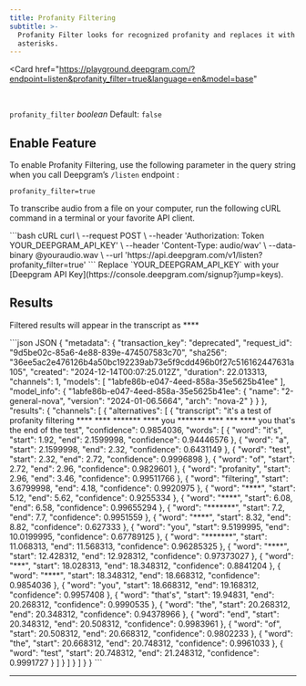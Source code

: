 ```yaml
---
title: Profanity Filtering
subtitle: >-
  Profanity Filter looks for recognized profanity and replaces it with
  asterisks.
---
```


<Card
    href="https://playground.deepgram.com/?endpoint=listen&profanity_filter=true&language=en&model=base"
>
  <Markdown src="/snippets/playground-card.mdx" />
</Card>
<br/>

`profanity_filter` *boolean* Default: `false`

<div class="flex flex-row gap-2">
  <Markdown src="/snippets/stt-batch-available.mdx" /> <Markdown src="/snippets/stt-stream-available.mdx" /> <Markdown src="/snippets/english.mdx" />
</div>

## Enable Feature

To enable Profanity Filtering, use the following parameter in the query string when you call Deepgram’s `/listen` endpoint :

`profanity_filter=true`

To transcribe audio from a file on your computer, run the following cURL command in a terminal or your favorite API client.

<CodeGroup>
  ```bash cURL
  curl \
    --request POST \
    --header 'Authorization: Token YOUR_DEEPGRAM_API_KEY' \
    --header 'Content-Type: audio/wav' \
    --data-binary @youraudio.wav \
    --url 'https://api.deepgram.com/v1/listen?profanity_filter=true'
  ```
</CodeGroup>

<Warning>
  Replace `YOUR_DEEPGRAM_API_KEY` with your [Deepgram API Key](https://console.deepgram.com/signup?jump=keys).
</Warning>

## Results

Filtered results will appear in the transcript as \*\*\*\*

<CodeGroup>
  ```json JSON
  {
      "metadata": {
          "transaction_key": "deprecated",
          "request_id": "9d5be02c-85a6-4e88-839e-474507583c70",
          "sha256": "36ee5ac2e476126b4a50bc192239ab73e5f9cdd496b0f27c516162447631a105",
          "created": "2024-12-14T00:07:25.012Z",
          "duration": 22.013313,
          "channels": 1,
          "models": [
              "1abfe86b-e047-4eed-858a-35e5625b41ee"
          ],
          "model_info": {
              "1abfe86b-e047-4eed-858a-35e5625b41ee": {
                  "name": "2-general-nova",
                  "version": "2024-01-06.5664",
                  "arch": "nova-2"
              }
          }
      },
      "results": {
          "channels": [
              {
                  "alternatives": [
                      {
                          "transcript": "it's a test of profanity filtering **** **** ******* **** you ******* **** *** **** you that's the end of the test",
                          "confidence": 0.9854036,
                          "words": [
                              {
                                  "word": "it's",
                                  "start": 1.92,
                                  "end": 2.1599998,
                                  "confidence": 0.94446576
                              },
                              {
                                  "word": "a",
                                  "start": 2.1599998,
                                  "end": 2.32,
                                  "confidence": 0.6431149
                              },
                              {
                                  "word": "test",
                                  "start": 2.32,
                                  "end": 2.72,
                                  "confidence": 0.9996898
                              },
                              {
                                  "word": "of",
                                  "start": 2.72,
                                  "end": 2.96,
                                  "confidence": 0.9829601
                              },
                              {
                                  "word": "profanity",
                                  "start": 2.96,
                                  "end": 3.46,
                                  "confidence": 0.99511766
                              },
                              {
                                  "word": "filtering",
                                  "start": 3.6799998,
                                  "end": 4.18,
                                  "confidence": 0.9920975
                              },
                              {
                                  "word": "****",
                                  "start": 5.12,
                                  "end": 5.62,
                                  "confidence": 0.9255334
                              },
                              {
                                  "word": "****",
                                  "start": 6.08,
                                  "end": 6.58,
                                  "confidence": 0.99655294
                              },
                              {
                                  "word": "*******",
                                  "start": 7.2,
                                  "end": 7.7,
                                  "confidence": 0.9951559
                              },
                              {
                                  "word": "****",
                                  "start": 8.32,
                                  "end": 8.82,
                                  "confidence": 0.627333
                              },
                              {
                                  "word": "you",
                                  "start": 9.5199995,
                                  "end": 10.0199995,
                                  "confidence": 0.67789125
                              },
                              {
                                  "word": "*******",
                                  "start": 11.068313,
                                  "end": 11.568313,
                                  "confidence": 0.96285325
                              },
                              {
                                  "word": "****",
                                  "start": 12.428312,
                                  "end": 12.928312,
                                  "confidence": 0.97373027
                              },
                              {
                                  "word": "***",
                                  "start": 18.028313,
                                  "end": 18.348312,
                                  "confidence": 0.8841204
                              },
                              {
                                  "word": "****",
                                  "start": 18.348312,
                                  "end": 18.668312,
                                  "confidence": 0.9854036
                              },
                              {
                                  "word": "you",
                                  "start": 18.668312,
                                  "end": 19.168312,
                                  "confidence": 0.9957408
                              },
                              {
                                  "word": "that's",
                                  "start": 19.94831,
                                  "end": 20.268312,
                                  "confidence": 0.9990535
                              },
                              {
                                  "word": "the",
                                  "start": 20.268312,
                                  "end": 20.348312,
                                  "confidence": 0.94378966
                              },
                              {
                                  "word": "end",
                                  "start": 20.348312,
                                  "end": 20.508312,
                                  "confidence": 0.9983961
                              },
                              {
                                  "word": "of",
                                  "start": 20.508312,
                                  "end": 20.668312,
                                  "confidence": 0.9802233
                              },
                              {
                                  "word": "the",
                                  "start": 20.668312,
                                  "end": 20.748312,
                                  "confidence": 0.9961033
                              },
                              {
                                  "word": "test",
                                  "start": 20.748312,
                                  "end": 21.248312,
                                  "confidence": 0.9991727
                              }
                          ]
                      }
                  ]
              }
          ]
      }
  }
  ```
</CodeGroup>

***
